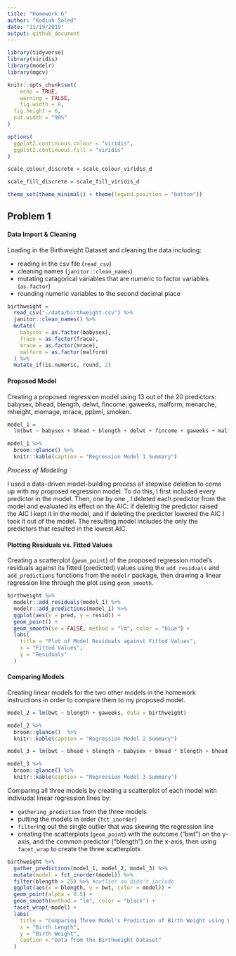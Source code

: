 ```yaml
---
title: "Homework 6"
author: "Kodiak Soled"
date: "11/19/2019"
output: github_document
---
```


```r
library(tidyverse) 
library(viridis)
library(modelr)
library(mgcv)

knitr::opts_chunk$set(
	echo = TRUE,
	warning = FALSE,
	fig.width = 8, 
  fig.height = 6,
  out.width = "90%"
)

options(
  ggplot2.continuous.colour = "viridis",
  ggplot2.continuous.fill = "viridis"
)

scale_colour_discrete = scale_colour_viridis_d

scale_fill_discrete = scale_fill_viridis_d

theme_set(theme_minimal() + theme(legend.position = "bottom"))
```

## Problem 1

#### Data Import & Cleaning

Loading in the Birthweight Dataset and cleaning the data including: 

* reading in the csv file (`read_csv`)
* cleaning names (`janitor::clean_names`)
* mutating catagorical variables that are numeric to factor variables (`as.factor`)
* rounding numeric variables to the second decimal place

```r
birthweight =
  read_csv("./data/birthweight.csv") %>%
  janitor::clean_names() %>%
  mutate(
    babysex = as.factor(babysex),
    frace = as.factor(frace),
    mrace = as.factor(mrace),
    malform = as.factor(malform)
  ) %>%
  mutate_if(is.numeric, round, 2)
```

#### Proposed Model

Creating a proposed regression model using 13 out of the 20 predictors: babysex, bhead, blength, delwt, fincome, gaweeks, malform, menarche, mheight, momage,  mrace, ppbmi, smoken.

```r
model_1 = 
  lm(bwt ~ babysex + bhead + blength + delwt + fincome + gaweeks + malform + menarche + mheight + momage + mrace + ppbmi + smoken, data = birthweight) 

model_1 %>% 
  broom::glance() %>%
  knitr::kable(caption = "Regression Model 1 Summary")
```

_Process of Modeling_

I used a data-driven model-building process of stepwise deletion to come up with my proposed regression model. To do this, I first included every predictor in the model. Then, one by one , I deleted each predictor from the model and evaluated its effect on the AIC: if deleting the predictor raised the AIC I kept it in the model, and if deleting the predictor lowered the AIC I took it out of the model. The resulting model includes the only the predictors that resulted in the lowest AIC.

#### Plotting Residuals vs. Fitted Values

Creating a scatterplot (`geom_point`) of the proposed regression model's residuals against its fitted (predicted) values using the `add_residuals` and `add_predictions` functions from the `modelr` package, then drawing a linear regression line through the plot using `geom_smooth`.

```r
birthweight %>% 
  modelr::add_residuals(model_1) %>% 
  modelr::add_predictions(model_1) %>%
  ggplot(aes(x = pred, y = resid)) + 
  geom_point() +
  geom_smooth(se = FALSE, method = "lm", color = "blue") +
  labs(
    title = "Plot of Model Residuals against Fitted Values",
    x = "Fitted Values", 
    y = "Residuals"
  )
```

#### Comparing Models

Creating linear models for the two other models in the homework instructions in order to compare them to my proposed model.

```r
model_2 = lm(bwt ~ blength + gaweeks, data = birthweight)

model_2 %>% 
  broom::glance()  %>%
  knitr::kable(caption = "Regression Model 2 Summary")
```

```r
model_3 = lm(bwt ~ bhead + blength + babysex + bhead * blength + bhead * babysex + blength * babysex + bhead * blength * babysex, data = birthweight)

model_3 %>% 
  broom::glance() %>%
  knitr::kable(caption = "Regression Model 3 Summary")
```

Comparing all three models by creating a scatterplot of each model with indiviudal linear regression lines by: 

* `gathering_prediction` from the three models
* putting the models in order (`fct_inorder`)
* `filter`ing out the single outlier that was skewing the regression line
* creating the scatterplots (`geom_point`) with the outcome ("bwt") on the y-axis, and the common predictor ("blength") on the x-axis, then using `facet_wrap` to create the three scatterplots

```r
birthweight %>% 
  gather_predictions(model_1, model_2, model_3) %>%
  mutate(model = fct_inorder(model)) %>%
  filter(blength > 25) %>% #outlier so didn't include 
  ggplot(aes(x = blength, y = bwt, color = model)) +
  geom_point(alpha = 0.5) +
  geom_smooth(method = "lm", color = "black") +
  facet_wrap(~model) +
  labs(
    title = "Comparing Three Model's Prediction of Birth Weight using Birth Length",
    x = "Birth Length",
    y = "Birth Weight",
    caption = "Data from the Birthweight Dataset"
  )
```